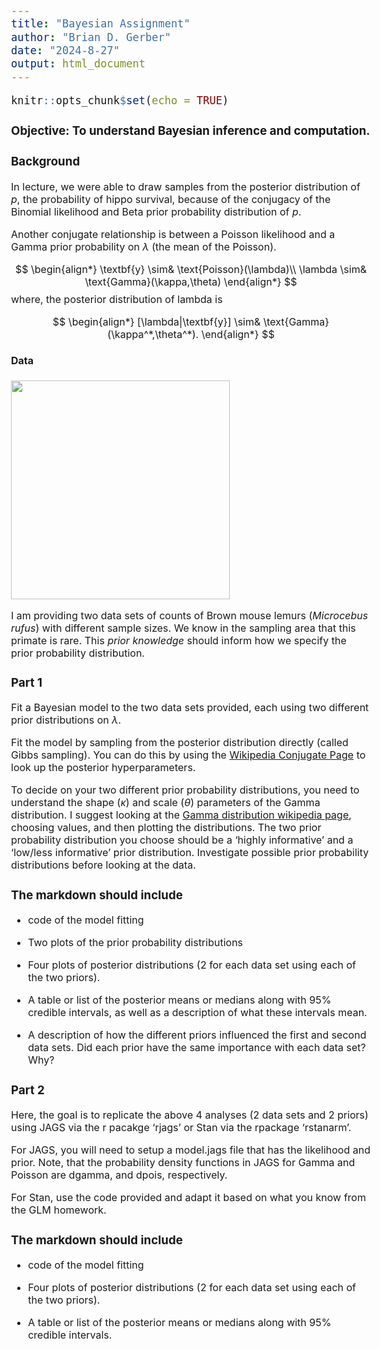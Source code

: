 ```yaml
---
title: "Bayesian Assignment"
author: "Brian D. Gerber"
date: "2024-8-27"
output: html_document
---
```


<style type="text/css">
  body{
  font-size: 12pt;
}
pre{
  font-size: 20px; 
}
</style>

```r
knitr::opts_chunk$set(echo = TRUE)
```

### **Objective**: To understand Bayesian inference and computation.

### **Background**

In lecture, we were able to draw samples from the posterior distribution of $p$, the probability of hippo survival, because of the conjugacy of the Binomial likelihood and Beta prior probability distribution of $p$.

Another conjugate relationship is between a Poisson likelihood and a Gamma prior probability on $\lambda$ (the mean of the Poisson).

$$
\begin{align*}
\textbf{y} \sim& \text{Poisson}(\lambda)\\
\lambda \sim& \text{Gamma}(\kappa,\theta)
\end{align*}
$$
where, the posterior distribution of lambda is

$$
\begin{align*}
[\lambda|\textbf{y}] \sim& \text{Gamma}(\kappa^*,\theta^*).
\end{align*}
$$

#### **Data**

![](mouselemur.png){width=350px}


I am providing two data sets of counts of Brown mouse lemurs (*Microcebus rufus*) with different sample sizes. We know in the sampling area that this primate is rare. This *prior knowledge* should inform how we specify the prior probability distribution.

### **Part 1**

Fit a Bayesian model to the two data sets provided, each using two different prior distributions on $\lambda$.

Fit the model by sampling from the posterior distribution directly (called Gibbs sampling). You can do this by using the [Wikipedia Conjugate Page](https://en.wikipedia.org/wiki/Conjugate_prior) to look up the posterior hyperparameters.

To decide on your two different prior probability distributions, you need to understand the shape ($\kappa$) and scale ($\theta$) parameters of the Gamma distribution. I suggest looking at the [Gamma distribution wikipedia page](https://en.wikipedia.org/wiki/Gamma_distribution), choosing values, and then plotting the distributions. The two prior probability distribution you choose should be a 'highly informative' and a 'low/less informative' prior distribution. Investigate possible prior probability distributions before looking at the data. 

### The markdown should include

-   code of the model fitting

-   Two plots of the prior probability distributions

-   Four plots of posterior distributions (2 for each data set using each of the two priors).

-   A table or list of the posterior means or medians along with 95\% credible intervals, as well as a description of what these intervals mean.

-   A description of how the different priors influenced the first and second data sets. Did each prior have the same importance with each data set? Why?

### **Part 2**

Here, the goal is to replicate the above 4 analyses (2 data sets and 2 priors) using JAGS via the r pacakge 'rjags' or Stan via the rpackage 'rstanarm'.

For JAGS, you will need to setup a model.jags file that has the likelihood and prior. Note, that the probability density functions in JAGS for Gamma and Poisson are dgamma, and dpois, respectively.

For Stan, use the code provided and adapt it based on what you know from the GLM homework. 

### The markdown should include

-   code of the model fitting

-   Four plots of posterior distributions (2 for each data set using each of the two priors).

-   A table or list of the posterior means or medians along with 95\% credible intervals.


